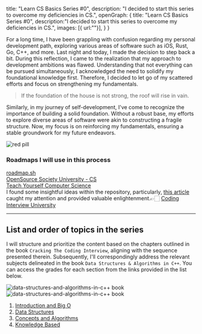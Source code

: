   title: "Learn CS Basics Series #0",
  description: "I decided to start this series to overcome my deficiencies in CS.",
    openGraph: {
    title: "Learn CS Basics Series #0",
    description:"I decided to start this series to overcome my deficiencies in CS.",
    images: [{ url:""}],
  }
}


For a long time, I have been grappling with confusion regarding my personal development path, exploring various areas of software such as iOS, Rust, Go, C++, and more. 
Last night and today, I made the decision to step back a bit. During this reflection, I came to the realization that my approach to development ambitions was flawed. 
Understanding that not everything can be pursued simultaneously, I acknowledged the need to solidify my foundational knowledge first. 
Therefore, I decided to let go of my scattered efforts and focus on strengthening my fundamentals.

<Blockquote>
  If the foundation of the house is not strong, the roof will rise in vain.
</Blockquote>


Similarly, in my journey of self-development, I've come to recognize the importance of building a solid foundation. 
Without a robust base, my efforts to explore diverse areas of software were akin to constructing a fragile structure. 
Now, my focus is on reinforcing my fundamentals, ensuring a stable groundwork for my future endeavors.

<Image alt="red pill" src="/img/cs-basics-series/red-pill.webp" width={1600} height={800} />

### Roadmaps I will use in this process

[roadmap.sh](https://roadmap.sh/computer-science)<br/>
[OpenSource Society University - CS](https://github.com/ossu/computer-science)<br/>
[Teach Yourself Computer Science](https://teachyourselfcs.com/)<br/>
I found some insightful ideas within the repository, particularly, [this article](https://www.freecodecamp.org/news/why-i-studied-full-time-for-8-months-for-a-google-interview-cc662ce9bb13) caught my attention and provided valuable enlightenment.👉🏻
[Coding Interview University](https://github.com/jwasham/coding-interview-university)<br/>

***

## List and order of topics in the series

I will structure and prioritize the content based on the chapters outlined in the book `Cracking The Coding Interview`, aligning with the sequence presented therein. 
Subsequently, I'll correspondingly address the relevant subjects delineated in the book `Data Structures & Algorithms in C++`.
You can access the grades for each section from the links provided in the list below.

<div className="flex flex-col sm:flex-row items-center justify-between">
  <Image alt="data-structures-and-algorithms-in-c++ book" src="/img/cs-basics-series/cracking-the-coding-interview.jpg" width={300} height={200} />
  <Image alt="data-structures-and-algorithms-in-c++ book" src="/img/cs-basics-series/data-structures-and-algorithms-in-cpp.jpg" width={300} height={200} />
</div>

1. [Introduction and Big O](/2024/cs-basics-series/1-introduction)
2. [Data Structures](/2024/cs-basics-series/2-data-structures)
3. [Concepts and Algorithms](/2024/cs-basics-series/3-concepts-and-algorithms)
4. [Knowledge Based](/2024/cs-basics-series/4-knowledge-based)

